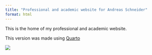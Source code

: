 ```yaml
---
title: "Professional and academic website for Andreas Schneider"
format: html
---
```


This is the home of my professional and academic website.

This version was made using [Quarto](https://quarto.org/)

[![](https://api.netlify.com/api/v1/badges/a306b3b5-8fd4-46b2-a7b3-840039bc30c3/deploy-status)](https://app.netlify.com/projects/schneiderpy/deploys)
